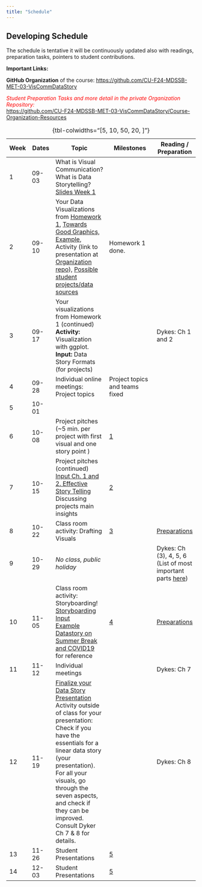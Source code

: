 ```yaml
---
title: "Schedule"
---
```


:::{.callout-important collapse=false appearance='default' icon=true}
## Developing Schedule
The schedule is tentative it will be continuously updated also with readings, preparation tasks, pointers to student contributions.

**Important Links:**

**GitHub Organization** of the course: <https://github.com/CU-F24-MDSSB-MET-03-VisCommDataStory>
:::


[*Student Preparation Tasks and more detail in the private Organization Repository:*]{style='color:red;'}  
<https://github.com/CU-F24-MDSSB-MET-03-VisCommDataStory/Course-Organization-Resources>

Week | Dates        | Topic                  | Milestones                                | Reading / Preparation   |
-----|--------------|------------------------|-------------------------------------------|---------|
1    | 09-03 | What is Visual Communication? What is Data Storytelling? [Slides Week 1](https://docs.google.com/presentation/d/1-lkWjK82l1x-9ety4AHINQ4UF3VJ9jqPLIT966ZN0D0/edit?usp=sharing) |  |
2    | 09-10 | Your Data Visualizations from [Homework 1](hw-01-instr.qmd), [Towards Good Graphics, Example](Towards_Great_Visualization_Brexit.qmd), Activity (link to presentation at [Organization repo](https://github.com/CU-F23-MDSSB-MET-03-VisCommDataStory/Organization)), [Possible student projects/data sources](https://github.com/CU-F23-MDSSB-MET-03-VisCommDataStory/Organization/blob/main/STUDENT_PROJECTS.md) | Homework 1 done.  | |
3    | 09-17 | Your visualizations from Homework 1 (continued) <br> **Activity:** Visualization with ggplot. **Input:** Data Story Formats (for projects) |  | Dykes: Ch 1 and 2 |
4    | 09-28 | Individual online meetings: Project topics  | Project topics and teams fixed | |
5    | 10-01 |      |  | |
6    | 10-08 | Project pitches (~5 min. per project with first visual and one story point )  | [1](milestones.qmd#m1)  | |
7    | 10-15 | Project pitches (continued) <br>[Input Ch. 1 and 2. Effective Story Telling](purpose_insights.qmd) Discussing projects main insights  | [2](milestones.qmd#m2) | |
8    | 10-22 | Class room activity: Drafting Visuals | [3](milestones.qmd#m3) | [Preparations](https://github.com/CU-F23-MDSSB-MET-03-VisCommDataStory/Organization/blob/main/README.md#week-7-oct-24) |
9    | 10-29 | *No class, public holiday*  |  | Dykes: Ch (3), 4, 5, 6 (List of most important parts [here](https://github.com/CU-F23-MDSSB-MET-03-VisCommDataStory/Organization#oct-31-public-holiday-no-class)) |
10   | 11-05 | Class room activity: Storyboarding! <br> [Storyboarding Input](datastorytelling.qmd)  <br> [Example Datastory on Summer Break and COVID19](https://janlorenz.github.io/summerbreakcovid/) for reference    | [4](milestones.qmd#m4) | [Preparations](https://github.com/CU-F23-MDSSB-MET-03-VisCommDataStory/Organization/blob/main/README.md#week-8-nov-7) |
11   | 11-12 | Individual meetings  |   | Dykes: Ch 7 |
12   | 11-19 | [Finalize your Data Story Presentation](finalize_presentation.qmd)  <br> Activity outside of class for your presentation: <br> Check if you have the essentials for a linear data story (your presentation). For all your visuals, go through the seven aspects, and check if they can be improved. Consult Dyker Ch 7 & 8 for details. |  | Dykes: Ch 8 |
13   | 11-26 | Student Presentations | [5](milestones.qmd#m5) | |
14   | 12-03 | Student Presentations | [5](milestones.qmd#m5) | |

: {tbl-colwidths="[5, 10, 50, 20, ]"}
